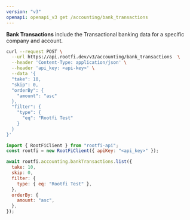 ```yaml
---
version: "v3"
openapi: openapi_v3 get /accounting/bank_transactions
---
```


**Bank Transactions** include the Transactional banking data for a specific company and account.

<RequestExample>

```bash cURL
curl --request POST \
  --url https://api.rootfi.dev/v3/accounting/bank_transactions  \
  --header 'Content-Type: application/json' \
  --header 'api_key: <api-key>' \
  --data '{
  "take": 10,
  "skip": 0,
  "orderBy": {
    "amount": "asc"
  },
  "filter": {
    "type": {
      "eq": "Rootfi Test"
    }
  }
}'
```

```javascript NodeJS
import { RootFiClient } from "rootfi-api";
const rootfi = new RootFiClient({ apiKey: "<api_key>" });

await rootfi.accounting.bankTransactions.list({
  take: 10,
  skip: 0,
  filter: {
    type: { eq: "Rootfi Test" },
  },
  orderBy: {
    amount: "asc",
  },
});
```

</RequestExample>

